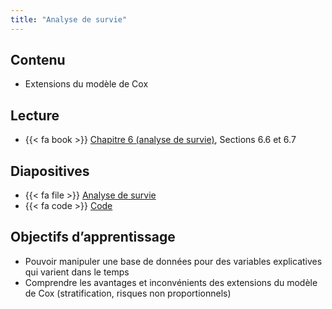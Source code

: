 ```yaml
---
title: "Analyse de survie"
---
```


## Contenu

- Extensions du modèle de Cox


## Lecture


- {{< fa book >}} [Chapitre 6 (analyse de survie)](https://lbelzile.github.io/math60602/06-survie.html), Sections 6.6 et 6.7

## Diapositives 

- {{< fa file >}} [Analyse de survie](/diapos/MATH60602-diapos10.pdf)
- {{< fa code >}} [Code](/diapos/MATH60602-diapos10.R)

<!--
<iframe width="600" height="338" src="http://docs.google.com/gview?url=https://lbelzile.github.io/multi/diapos/MATH60602-diapos3.pdf&embedded=true" frameborder="0"></iframe>
-->

## Objectifs d'apprentissage

- Pouvoir manipuler une base de données pour des variables explicatives qui varient dans le temps
- Comprendre les avantages et inconvénients des extensions du modèle de Cox (stratification, risques non proportionnels)


